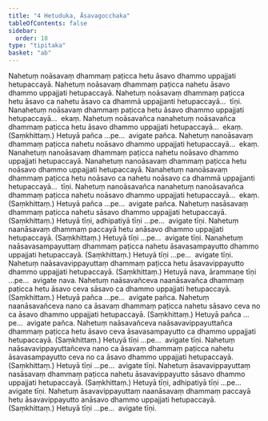 ```yaml
---
title: "4 Hetuduka, Āsavagocchaka"
tableOfContents: false
sidebar:
  order: 18
type: "tipitaka"
basket: "ab"
---
```



<DynamicBreadcrumb />

<Division number="14">

<Paragraph number="32">
Nahetuṃ noāsavaṃ dhammaṃ paṭicca hetu āsavo dhammo uppajjati hetupaccayā. Nahetuṃ noāsavaṃ dhammaṃ paṭicca nahetu āsavo dhammo uppajjati hetupaccayā. Nahetuṃ noāsavaṃ dhammaṃ paṭicca hetu āsavo ca nahetu āsavo ca dhammā uppajjanti hetupaccayā…  tīṇi.
</Paragraph>

<Paragraph number="33">
Nanahetuṃ noāsavaṃ dhammaṃ paṭicca hetu āsavo dhammo uppajjati hetupaccayā…  ekaṃ.
</Paragraph>

<Paragraph number="34">
Nahetuṃ noāsavañca nanahetuṃ noāsavañca dhammaṃ paṭicca hetu āsavo dhammo uppajjati hetupaccayā…  ekaṃ. (Saṃkhittaṃ.) Hetuyā pañca …pe…  avigate pañca.
</Paragraph>

<Paragraph number="35">
Nahetuṃ nanoāsavaṃ dhammaṃ paṭicca nahetu noāsavo dhammo uppajjati hetupaccayā…  ekaṃ.
</Paragraph>

<Paragraph number="36">
Nanahetuṃ nanoāsavaṃ dhammaṃ paṭicca nahetu noāsavo dhammo uppajjati hetupaccayā. Nanahetuṃ nanoāsavaṃ dhammaṃ paṭicca hetu noāsavo dhammo uppajjati hetupaccayā. Nanahetuṃ nanoāsavaṃ dhammaṃ paṭicca hetu noāsavo ca nahetu noāsavo ca dhammā uppajjanti hetupaccayā…  tīṇi.
</Paragraph>

<Paragraph number="37">
Nahetuṃ nanoāsavañca nanahetuṃ nanoāsavañca dhammaṃ paṭicca nahetu noāsavo dhammo uppajjati hetupaccayā…  ekaṃ. (Saṃkhittaṃ.) Hetuyā pañca …pe…  avigate pañca.
</Paragraph>

</Division>
<Division number="15">

<Paragraph number="38">
Nahetuṃ nasāsavaṃ dhammaṃ paṭicca nahetu sāsavo dhammo uppajjati hetupaccayā. (Saṃkhittaṃ.) Hetuyā tīṇi, adhipatiyā tīṇi …pe…  avigate tīṇi.
</Paragraph>

<Paragraph number="39">
Nahetuṃ naanāsavaṃ dhammaṃ paccayā hetu anāsavo dhammo uppajjati hetupaccayā. (Saṃkhittaṃ.) Hetuyā tīṇi …pe…  avigate tīṇi.
</Paragraph>

</Division>
<Division number="16">

<Paragraph number="40">
Nanahetuṃ naāsavasampayuttaṃ dhammaṃ paṭicca nahetu āsavasampayutto dhammo uppajjati hetupaccayā. (Saṃkhittaṃ.) Hetuyā tīṇi …pe…  avigate tīṇi.
</Paragraph>

<Paragraph number="41">
Nahetuṃ naāsavavippayuttaṃ dhammaṃ paṭicca hetu āsavavippayutto dhammo uppajjati hetupaccayā. (Saṃkhittaṃ.) Hetuyā nava, ārammaṇe tīṇi …pe…  avigate nava.
</Paragraph>

</Division>
<Division number="17">

<Paragraph number="42">
Nahetuṃ naāsavañceva naanāsavañca dhammaṃ paṭicca hetu āsavo ceva sāsavo ca dhammo uppajjati hetupaccayā. (Saṃkhittaṃ.) Hetuyā pañca …pe…  avigate pañca.
</Paragraph>

<Paragraph number="43">
Nahetuṃ naanāsavañceva nano ca āsavaṃ dhammaṃ paṭicca nahetu sāsavo ceva no ca āsavo dhammo uppajjati hetupaccayā. (Saṃkhittaṃ.) Hetuyā pañca …pe…  avigate pañca.
</Paragraph>

</Division>
<Division number="18">

<Paragraph number="44">
Nahetuṃ naāsavañceva naāsavavippayuttañca dhammaṃ paṭicca hetu āsavo ceva āsavasampayutto ca dhammo uppajjati hetupaccayā. (Saṃkhittaṃ.) Hetuyā tīṇi …pe…  avigate tīṇi.
</Paragraph>

<Paragraph number="45">
Nahetuṃ naāsavavippayuttañceva nano ca āsavaṃ dhammaṃ paṭicca nahetu āsavasampayutto ceva no ca āsavo dhammo uppajjati hetupaccayā. (Saṃkhittaṃ.) Hetuyā tīṇi …pe…  avigate tīṇi.
</Paragraph>

</Division>
<Division number="19">

<Paragraph number="46">
Nahetuṃ āsavavippayuttaṃ nasāsavaṃ dhammaṃ paṭicca nahetu āsavavippayutto sāsavo dhammo uppajjati hetupaccayā. (Saṃkhittaṃ.) Hetuyā tīṇi, adhipatiyā tīṇi …pe…  avigate tīṇi.
</Paragraph>

<Paragraph number="47">
Nahetuṃ āsavavippayuttaṃ naanāsavaṃ dhammaṃ paccayā hetu āsavavippayutto anāsavo dhammo uppajjati hetupaccayā. (Saṃkhittaṃ.) Hetuyā tīṇi …pe…  avigate tīṇi.
</Paragraph>
</Division>